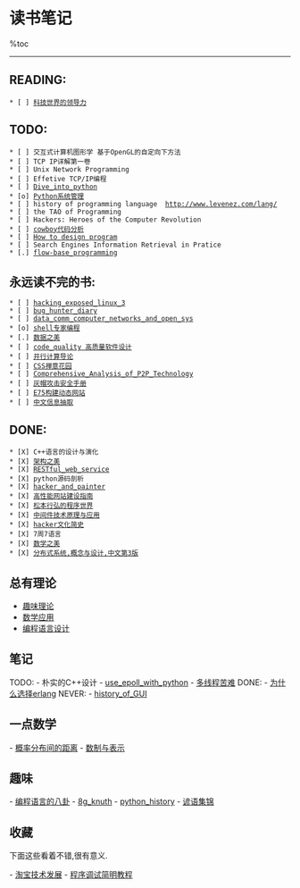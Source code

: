 = 读书笔记 =
%toc
----

== READING: ==
 * [ ] [[sci_tech_wolrd_leadership|科技世界的领导力]]
== TODO: ==
 * [ ] 交互式计算机图形学 基于OpenGL的自定向下方法
 * [ ] TCP IP详解第一卷
 * [ ] Unix Network Programming
 * [ ] Effetive TCP/IP编程
 * [ ] [[Dive_into_python]]
 * [o] [[python_for_Unix_System_admin|Python系统管理]]
 * [ ] history of programming language	http://www.levenez.com/lang/
 * [ ] the TAO of Programming
 * [ ] Hackers: Heroes of the Computer Revolution
 * [ ] [[cowboy|cowboy代码分析]]
 * [ ] [[HtPT|How to design program]]
 * [ ] Search Engines Information Retrieval in Pratice
 * [.] [[flow-base_programming]]

== 永远读不完的书: ==
 * [ ] [[hacking_exposed_linux_3]]
 * [ ] [[bug_hunter_diary]]
 * [ ] [[data_comm_computer_networks_and_open_sys]]
 * [o] [[expert_shell_scripting|shell专家编程]]
 * [.] [[data_beauty|数据之美]]
 * [ ] [[code_quality|code_quality 高质量软件设计]]
 * [ ] [[parallel_algo|并行计算导论]]
 * [ ] [[zen_of_css_design|CSS禅意花园]]
 * [ ] [[Comprehensive_Analysis_of_P2P_Technology]]
 * [ ] [[grayhat_security|灰帽攻击安全手册]]
 * [ ] [[E75_dynamic_website|E75构建动态网站]]
 * [ ] [[chinese_info_extract|中文信息抽取]]

== DONE: ==
 * [X] C++语言的设计与演化
 * [X] [[beauty_of_arch|架构之美]]
 * [X] [[RESTful_web_service]]
 * [X] python源码剖析
 * [X] [[hacker_and_painter]]
 * [X] [[high_perf_web_site_note|高性能网站建设指南]]
 * [X] [[program_world_of_ruby|松本行弘的程序世界]]
 * [X] [[middleware_tech|中间件技术原理与应用]]
 * [X] [[hacker_culture_history|hacker文化简史]]
 * [X] 7周7语言
 * [X] [[math_beauty|数学之美]]
 * [X] [[distributed_file_system_intro|分布式系统,概念与设计,中文第3版]]

==总有理论==
* [[funny_theory|趣味理论]]
* [[apply_math|数学应用]]
* [[lang_design|编程语言设计]]
== 笔记 ==
TODO:
- 朴实的C++设计 
- [[use_epoll_with_python]]
- [[multithreading_is_hard|多线程苦难]]
DONE:
- [[why_I_choose_erlang|为什么选择erlang]]
NEVER:
- [[history_of_GUI]]


==一点数学==
- [[prob_dist|概率分布间的距离]]
- [[binary_complement|数制与表示]]


== 趣味 ==
- [[8g_program_lang|编程语言的八卦]]
- [[8g_knuth]]
- [[python_history]]
- [[saying_sum|谚语集锦]]
 
== 收藏 ==
下面这些看着不错,很有意义.

- [[http://blog.sina.com.cn/s/blog_633219970100x9cc.html|淘宝技术发展]]
- [[http://article.yeeyan.org/view/360562/352117|程序调试简明教程]]

